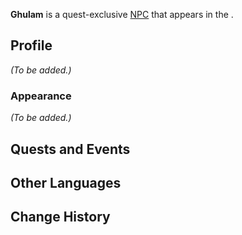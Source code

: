 {{Meta
<!-- Remove this template after adding the missing info -->
|missing_NPC_profile  = yes
}}
{{Character Infobox
|type             = Quest NPC
|image            = NPC Ghulam.png
|region           = Sumeru
|location         = Sumeru
|affiliation      = Sumeru Akademiya
|title            = Researcher

|ancestry         = <!-- Clan/family -->
|father           = 
|mother           = 
|spouse           = 
|sibling          = 
|child            = 
|relative         = 

|voiceEN          = 
|voiceCN          = 
|voiceJP          = 
|dialoguereward   = 
}}
'''Ghulam''' is a quest-exclusive [[NPC]] that appears in the {{Quest|Silent Seeker of Knowledge}}.
<!--
==Location==
{{subst:#tag:gallery|
NPC Location {{subst:PAGENAME}}.png{{subst:!}}{{subst:PAGENAME}}'s location
NPC Location {{subst:PAGENAME}} Context.png{{subst:!}}Additional context
|hideaddbutton=true
|captionalign=center
}}
-->
==Profile==
''(To be added.)''

===Appearance===
''(To be added.)''

==Quests and Events==
{{Quests and Events}}
<!--
==Idle Quotes==
{{Dialogue Start}}
: {{DIcon|Idle}} (Text)
:: {{A|VO {{subst:PAGENAME}} 01.ogg}} "(Text)"
{{Dialogue End}}

==Dialogue==
{{Dialogue Start}}
:'''{{subst:PAGENAME}}:'''
:{{DIcon}}
{{Dialogue End}}

==Event Dialogue==
===Event Name===
{{Dialogue Start}}
:'''{{subst:PAGENAME}}:'''
{{Dialogue End}}

==Trivia==
* 
-->
==Other Languages==
{{Other Languages
|default_hidden = 1
|en      = Ghulam
|zhs     = 古拉姆
|zhs_rm  = Gǔlāmǔ
|zht     = 古拉姆
|zht_rm  = Gǔlāmǔ
|ja      = グラム
|ja_rm   = Guramu
|ko      = 굴람
|es      = Gulam
|fr      = Ghulam
|ru      = Гулам
|th      = Ghulam
|vi      = Ghulam
|de      = Ghulam
|id      = Ghulam
|pt      = Ghulam
|tr      = Ghulam
|it      = Ghulam
}}

==Change History==
{{Change History|3.0}}
<!--
==References==
{{Reflist}}
-->